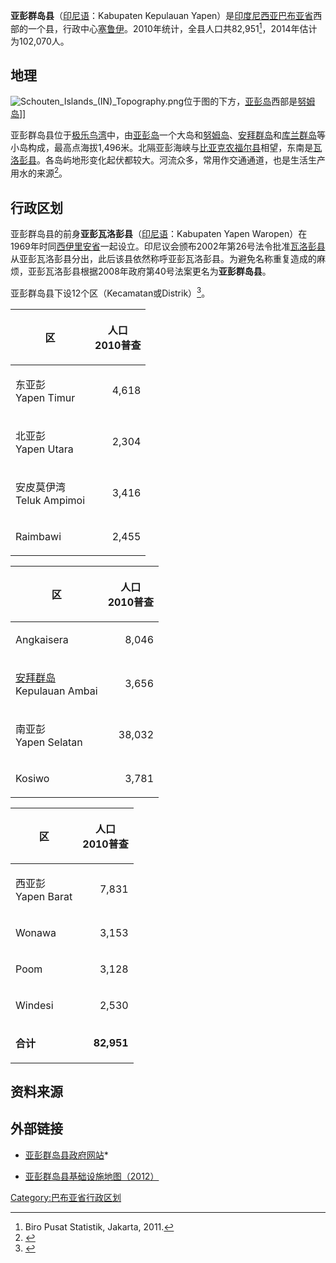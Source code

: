{{Infobox settlement
| name = 亚彭群岛<br />Kepulauan Yapen
| settlement_type = 县<br />Kabupaten
| image_seal             = 
|subdivision_type       = 國家
|subdivision_name       = {{IDN}}
|subdivision_type1      = 省份
|subdivision_name1      = [[巴布亚省|巴布亚省]]
|subdivision_type2      = 行政中心
|subdivision_name2      = [[塞鲁伊|塞鲁伊]]
| nickname = 
| capital = 
|government_type        = 
|leader_title           = 摄政
|leader_name            = Yermias Bisai
|leader_title1          = 副摄政
|leader_name1           = Hendrik Wonatorei
|leader_title2          =
|leader_name2           =
|leader_title3          =
|leader_name3           = 
|established_title      =  <!-- Settled -->
|established_date       = 
|established_title2     =  <!-- Incorporated (town) -->
|established_date2      = 
|established_title3     =  <!-- Incorporated (city) -->
|established_date3      = 
|area_magnitude         = 
|area_total_km2             = 	7146.16
|area_total_sq_mi        = 
|area_land_km2              = 2432.485
|area_land_sq_mi         = 
|area_water_km2             = 4713.672
|area_water_sq_mi        = 
|area_water_percent     = 
|area_urban_km2             = 
|area_urban_sq_mi        = 
|area_metro_km2             = 
|area_metro_sq_mi        = 
|population_as_of       = 2014年
|population_note        = 
|population_total       = 102,070
|population_density_km2     = 50
|population_density_sq_mi = 130
|population_metro       =
|population_density_metro_km2 =
|population_density_metro_sq_mi =
|population_urban       = 
|population_density_urban_km2 =
|population_density_urban_mi2 =
|timezone               = 印尼东部时区
|utc_offset             = +09:00
|timezone_DST           = 
|utc_offset_DST         = 
|latd= |latm= |lats= |latNS=
|longd= |longm= |longs= |longEW=
|elevation_m              = 
|elevation_ft           = 
|postal_code_type       =  <!-- enter ZIP code, Postcode, Post code, Postal code... -->
|postal_code            =
|area_code              = 0983
|website                = http://kepyapenkab.go.id/
|footnotes              = 
}}

'''亚彭群岛县'''（[[印尼语|印尼语]]：Kabupaten Kepulauan Yapen）是[[印度尼西亚|印度尼西亚]][[巴布亚省|巴布亚省]]西部的一个县，行政中心[[塞鲁伊|塞鲁伊]]。2010年统计，全县人口共82,951<ref>Biro Pusat Statistik, Jakarta, 2011.</ref>，2014年估计为102,070人。

==地理==

[[File:Schouten_Islands_(IN)_Topography.png|thumb]]位于图的下方，[[亚彭岛|亚彭岛]]西部是[[努姆岛|努姆岛]]]]

亚彭群岛县位于[[极乐鸟湾|极乐鸟湾]]中，由[[亚彭岛|亚彭岛]]一个大岛和[[努姆岛|努姆岛]]、[[安拜群岛|安拜群岛]]和[[库兰群岛|库兰群岛]]等小岛构成，最高点海拔1,496米。北隔亚彭海峡与[[比亚克农福尔县|比亚克农福尔县]]相望，东南是[[瓦洛彭县|瓦洛彭县]]。各岛屿地形变化起伏都较大。河流众多，常用作交通通道，也是生活生产用水的来源<ref>{{cite web |url=http://kepyapenkab.go.id/selayang-pandang/hidrologi |title=存档副本 |accessdate=2017年2月26日 |deadurl=yes |archiveurl=https://web.archive.org/web/20170108224019/http://kepyapenkab.go.id/selayang-pandang/hidrologi |archivedate=2017年1月8日 |df= }}</ref>。

==行政区划==

亚彭群岛县的前身'''亚彭瓦洛彭县'''（[[印尼语|印尼语]]：Kabupaten Yapen Waropen）在1969年时同[[巴布亚省|西伊里安省]]一起设立。印尼议会颁布2002年第26号法令批准[[瓦洛彭县|瓦洛彭县]]从亚彭瓦洛彭县分出，此后该县依然称呼亚彭瓦洛彭县。为避免名称重复造成的麻烦，亚彭瓦洛彭县根据2008年政府第40号法案更名为'''亚彭群岛县'''。

亚彭群岛县下设12个区（Kecamatan或Distrik）<ref>{{cite web |url=http://kepyapenkab.go.id/selayang-pandang/letak-geografis |title=存档副本 |accessdate=2017年2月26日 |deadurl=yes |archiveurl=https://web.archive.org/web/20170313044846/http://kepyapenkab.go.id/selayang-pandang/letak-geografis |archivedate=2017年3月13日 |df= }}</ref>。

{{col-begin}}
{{col-3}}
{| class="wikitable"
|-
! 区 !! 人口<br />2010普查
|-
| 东亚彭<br />Yapen Timur ||align="right"| 4,618
|-
| 北亚彭<br />Yapen Utara ||align="right"| 2,304
|-
| 安皮莫伊湾<br />Teluk Ampimoi || align="right"| 3,416
|-
| Raimbawi || align="right"| 2,455
|}
{{col-3}}
{| class="wikitable"
|-
! 区 !! 人口<br />2010普查
|-
| Angkaisera ||align="right"| 8,046
|-
| [[安拜群岛|安拜群岛]]<br />Kepulauan Ambai ||align="right"| 3,656
|-
| 南亚彭<br />Yapen Selatan || align="right"| 38,032
|-
| Kosiwo ||align="right"| 3,781
|}
{{col-3}}
{| class="wikitable"
|-
! 区 !! 人口<br />2010普查 
|-
| 西亚彭<br />Yapen Barat ||align="right"| 7,831
|-
| Wonawa ||align="right"| 3,153
|-
| Poom || align="right"| 3,128 
|-
| Windesi ||align="right"| 2,530
|-
| '''合计''' || align="right"| '''82,951''' 
|}
{{col-end}}

==资料来源==

<references />

==外部链接==

* [http://kepyapenkab.go.id/ 亚彭群岛县政府网站]*{{Wayback|url=http://kepyapenkab.go.id/ |date=20170313044846 }}

* [https://web.archive.org/web/20170301234443/http://loketpeta.pu.go.id/peta-infrastruktur-kabupaten-kepulauan-yapen-2012 亚彭群岛县基础设施地图（2012）]

{{巴布亚省行政区划}}

[[Category:巴布亚省行政区划|Category:巴布亚省行政区划]]